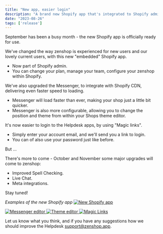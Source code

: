 ```yaml
---
title: "New app, easier login"
description: "A brand new Shopify app that's integrated to Shopify admin."
date: "2023-08-26"
tags: ['release']
---
```


September has been a busy month - the new Shopify app is officially ready for use.

We've changed the way zenshop is experienced for new users and our lovely current users, with this new "embedded" Shopify app.

- Now part of Shopify admin.
- You can change your plan, manage your team, configure your zenshop within Shopify.

We've also upgraded the Messenger, to integrate with Shopify CDN, delivering even faster speed to loading.

- Messenger will load faster than ever, making your shop just a little bit quicker.
- Messenger is also more configurable, allowing you to change the position and theme from within your Shops theme editor.

It's now easier to login to the Helpdesk apps, by using "Magic links".

- Simply enter your account email, and we'll send you a link to login.
- You can of also use your password just like before.

But ...

There's more to come - October and November some major upgrades will come to zenshop:

- Improved Spell Checking.
- Live Chat.
- Meta integrations.

Stay tuned!

*Examples of the new Shopify app*
<a href="/images/new-app/1.png">
  <Image src="/images/new-app/1.png" width={540} height={360} alt="New Shopify app" />
</a>

<a href="/images/new-app/2.png">
  <Image src="/images/new-app/2.png" width={540} height={360} alt="Messenger editor" />
</a>

<a href="/images/new-app/3.png">
  <Image src="/images/new-app/3.png" width={540} height={360} alt="Theme editor" />
</a>

<a href="/images/new-app/4.png">
  <Image src="/images/new-app/4.png" width={540} height={360} alt="Magic Links" />
</a>

Let us know what you think, and if you have any suggestions how we should improve the Helpdesk [support@zenshop.app](mailto:support@zenshop.app).
